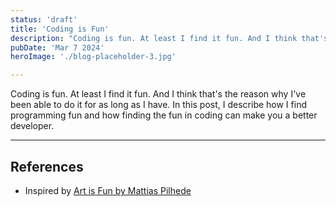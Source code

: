 ```yaml
---
status: 'draft'
title: 'Coding is Fun'
description: "Coding is fun. At least I find it fun. And I think that's the reason why I've been able to do it for as long as I have. In this post, I describe how I find programming fun and how finding the fun in coding can make you a better developer."
pubDate: 'Mar 7 2024'
heroImage: './blog-placeholder-3.jpg'

---
```



<Aside>
  Coding is fun. At least I find it fun. And I think that's the reason why I've been able to do it for as long as I have. In this post, I describe how I find programming fun and how finding the fun in coding can make you a better developer.
</Aside>

---
## References

- Inspired by [Art is Fun by Mattias Pilhede](https://www.youtube.com/watch?v=ewHVHPGS_LU)
